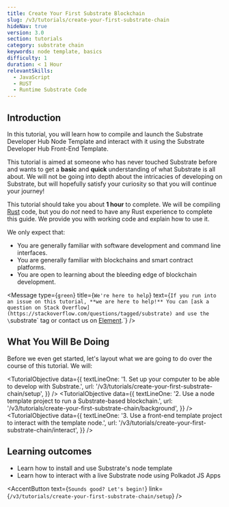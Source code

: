 ```yaml
---
title: Create Your First Substrate Blockchain
slug: /v3/tutorials/create-your-first-substrate-chain
hideNav: true
version: 3.0 
section: tutorials
category: substrate chain
keywords: node template, basics
difficulty: 1
duration: < 1 Hour
relevantSkills: 
  - JavaScript 
  - RUST 
  - Runtime Substrate Code
---
```


## Introduction

In this tutorial, you will learn how to compile and launch the Substrate Developer Hub Node Template
and interact with it using the Substrate Developer Hub Front-End Template.

This tutorial is aimed at someone who has never touched Substrate before and wants to get a
**basic** and **quick** understanding of what Substrate is all about. We will not be going into
depth about the intricacies of developing on Substrate, but will hopefully satisfy your curiosity so
that you will continue your journey!

This tutorial should take you about **1 hour** to complete. We will be compiling
[Rust](https://www.rust-lang.org/) code, but you do _not_ need to have any Rust experience to complete
this guide. We provide you with working code and explain how to use it.

We only expect that:

- You are generally familiar with software development and command line interfaces.
- You are generally familiar with blockchains and smart contract platforms.
- You are open to learning about the bleeding edge of blockchain development.

<Message
  type={`green`}
  title={`We're here to help`}
  text={`If you run into an issue on this tutorial, **we are here to help!** You can
  [ask a question on Stack Overflow](https://stackoverflow.com/questions/tagged/substrate) and use the
  \`substrate\` tag or contact us on [Element](https://matrix.to/#/#substrate-technical:matrix.org).`}
/>

## What You Will Be Doing

Before we even get started, let's layout what we are going to do over the course of this tutorial. We will:

<TutorialObjective
  data={{
    textLineOne:
      '1. Set up your computer to be able to develop with Substrate.',
    url: '/v3/tutorials/create-your-first-substrate-chain/setup',
  }}
/>
<TutorialObjective
  data={{
    textLineOne:
      '2. Use a node template project to run a Substrate-based blockchain.',
    url: '/v3/tutorials/create-your-first-substrate-chain/background',
  }}
/>
<TutorialObjective
  data={{
    textLineOne:
      '3. Use a front-end template project to interact with the template node.',
    url: '/v3/tutorials/create-your-first-substrate-chain/interact',
  }}
/>

## Learning outcomes
- Learn how to install and use Substrate's node template 
- Learn how to interact with a live Substrate node using Polkadot JS Apps  

<AccentButton text={`Sounds good? Let's begin!`} link={`/v3/tutorials/create-your-first-substrate-chain/setup`} />
